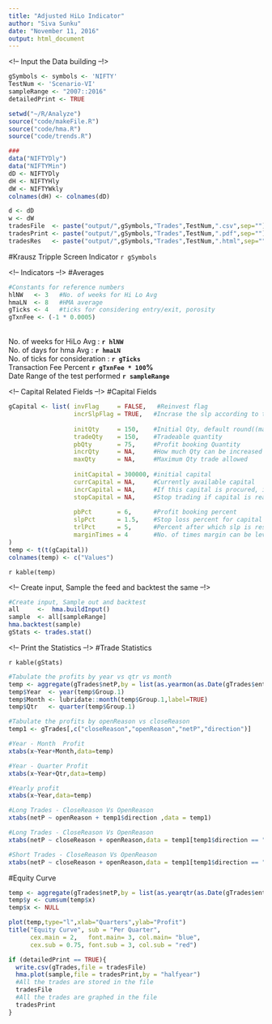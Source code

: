 ```yaml
---
title: "Adjusted HiLo Indicator"
author: "Siva Sunku"
date: "November 11, 2016"
output: html_document
---
```


<!-- Input the Data building  --!>
```r

gSymbols <- symbols <- 'NIFTY'
TestNum <- 'Scenario-VI'
sampleRange <- "2007::2016"
detailedPrint <- TRUE

setwd("~/R/Analyze")
source("code/makeFile.R")
source("code/hma.R")
source("code/trends.R")

###
data("NIFTYDly")
data("NIFTYMin")
dD <- NIFTYDly
dH <- NIFTYHly
dW <- NIFTYWkly
colnames(dH) <- colnames(dD)

d <- dD
w <- dW
tradesFile  <- paste("output/",gSymbols,"Trades",TestNum,".csv",sep="")
tradesPrint <- paste("output/",gSymbols,"Trades",TestNum,".pdf",sep="")
tradesRes   <- paste("output/",gSymbols,"Trades",TestNum,".html",sep="")
```
#Krausz Tripple Screen Indicator `r gSymbols`

<!-- Indicators --!>
#Averages
```r
#Constants for reference numbers
hlNW   <- 3   #No. of weeks for Hi Lo Avg
hmaLN  <- 8   #HMA average
gTicks <- 4   #ticks for considering entry/exit, porosity
gTxnFee <- (-1 * 0.0005)
```

<br>No. of weeks for HiLo Avg : **`r hlNW`**
<br>No. of days  for hma  Avg : **`r hmaLN`**
<br>No. of ticks for consideration : **`r gTicks`** 
<br>Transaction Fee Percent **`r gTxnFee * 100`%**
<br>Date Range of the test performed **`r sampleRange`**

<!-- Capital Related Fields --!>
#Capital Fields
```r
gCapital <- list( invFlag     = FALSE,   #Reinvest flag
                  incrSlpFlag = TRUE,   #Incrase the slp according to trl Pct
                  
                  initQty     = 150,    #Initial Qty, default round((marginTimes * initCapital)/price)
                  tradeQty    = 150,    #Tradeable quantity
                  pbQty       = 75,     #Profit booking Quantity
                  incrQty     = NA,     #How much Qty can be increased for
                  maxQty      = NA,     #Maximum Qty trade allowed
                  
                  initCapital = 300000, #initial capital
                  currCapital = NA,     #Currently available capital   
                  incrCapital = NA,     #If this capital is procured, incrQty will be added to tradeQty
                  stopCapital = NA,     #Stop trading if capital is reached below this threshold                  
                  
                  pbPct       = 6,      #Profit booking percent
                  slpPct      = 1.5,    #Stop loss percent for capital
                  trlPct      = 5,      #Percent after which slp is reset
                  marginTimes = 4       #No. of times margin can be leveraged
)
temp <- t(t(gCapital))
colnames(temp) <- c("Values")
```
<tr> `r kable(temp)`

<!-- Create input, Sample the feed and backtest the same --!>
```r
#Create input, Sample out and backtest
all     <-  hma.buildInput()
sample  <- all[sampleRange]
hma.backtest(sample)
gStats <- trades.stat()
```

<!-- Print the Statistics --!>
#Trade Statistics
<tr> `r kable(gStats)`
```r
#Tabulate the profits by year vs qtr vs month
temp <- aggregate(gTrades$netP,by = list(as.yearmon(as.Date(gTrades$entryTime))),FUN = sum)
temp$Year  <- year(temp$Group.1)
temp$Month <- lubridate::month(temp$Group.1,label=TRUE)
temp$Qtr   <- quarter(temp$Group.1)

#Tabulate the profits by openReason vs closeReason
temp1 <- gTrades[,c("closeReason","openReason","netP","direction")]
```

```r
#Year - Month  Profit
xtabs(x~Year+Month,data=temp)

#Year - Quarter Profit
xtabs(x~Year+Qtr,data=temp)

#Yearly profit
xtabs(x~Year,data=temp)

#Long Trades - CloseReason Vs OpenReason 
xtabs(netP ~ openReason + temp1$direction ,data = temp1)

#Long Trades - CloseReason Vs OpenReason 
xtabs(netP ~ closeReason + openReason,data = temp1[temp1$direction == "LONG",])

#Short Trades - CloseReason Vs OpenReason 
xtabs(netP ~ closeReason + openReason,data = temp1[temp1$direction == "SHORT",])
```

<!-- Cumulative Sum of the profit & plot quartersly!-->
#Equity Curve
```r
temp <- aggregate(gTrades$netP,by = list(as.yearqtr(as.Date(gTrades$entryTime))),FUN = sum)
temp$y <- cumsum(temp$x)
temp$x <- NULL
```

```r
plot(temp,type="l",xlab="Quarters",ylab="Profit")
title("Equity Curve", sub = "Per Quarter",
      cex.main = 2,   font.main= 3, col.main= "blue",
      cex.sub = 0.75, font.sub = 3, col.sub = "red")
```


```r
if (detailedPrint == TRUE){
  write.csv(gTrades,file = tradesFile)
  hma.plot(sample,file = tradesPrint,by = "halfyear")
  #All the trades are stored in the file 
  tradesFile
  #All the trades are graphed in the file 
  tradesPrint
}
```